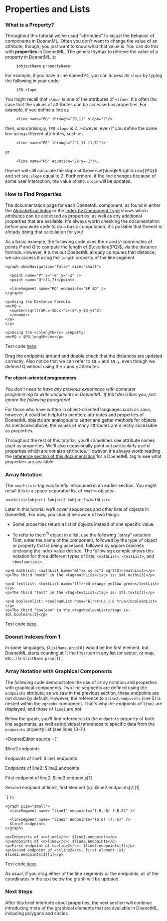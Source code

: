 
# Properties and Lists

### What is a Property?

Throughout this tutorial we've used "attributes" to adjust the behavior of components in DoenetML. Often you don't want to change the value of an attribute, though; you just want to know what that value is. You can do this with **properties** in DoenetML. The general syntax to retrieve the value of a property in DoenetML is:

```doenet
     $objectName.propertyName
```

For example, if you have a line named `PQ`, you can access its `slope` by typing the following in your code:
```doenet
     $PQ.slope
```

You might recall that `slope `is one of the attributes of `<line>`. It's often the case that the values of attributes can be accessed as properties. For example, if you define a line as
```doenet
     <line name="PQ" through="(0,1)" slope="2"/>
```
then, unsurprisingly, `$PQ.slope` is $2$. However, even if you define the same line using different attributes, such as
```doenet
     <line name="PQ" through="(-1,1) (1,3)"/>
```
or
```doenet
     <line name="PQ" equation="2x-y=-1"/>,
```
Doenet will still calculate the slope of $\overset{\longleftrightarrow}{PQ}$ and set `$PQ.slope` equal to $2$. Furthermore, if the line changes because of some user interaction, the value of `$PQ.slope` will be updated.

### How to Find Properties

The documentation page for each DoenetML component, as found in either the [Alphabetical Index](../../reference/doenetML_components/componentIndex.mdx) or the [Index by Component Type](../../reference/doenetML_components/componentTypes.mdx)  shows which attributes can be accessed as properties, as well as any additional properties that are available. It's always worth checking the documentation before you write code to do a basic computation; it's possible that Doenet is already doing that calculation for you!

As a basic example, the following code uses the $x$ and $y$-coordinates of points $P$ and $Q$ to compute the length of $\overline{PQ}$, via the distance formula. However, it turns out DoenetML already computes that distance; we can access it using the `length` property of the line segment.

```doenet
<graph showNavigation="false" size="small">

  <point name="P" x="-8" y="-2" />
  <point name="Q">(4,7)</point>

  <lineSegment name="PQ" endpoints="$P $Q" />        
</graph>

<p>Using the Distance Formula:
<m>PQ = 
  <number>sqrt(($P.x-$Q.x)^2+($P.y-$Q.y)^2)
  </number>
</m>
</p>

<p>Using the <c>length</c> property:
<m>PQ = $PQ.length</m></p> 
```
Test code [here](https://www.doenet.org/portfolioeditor/_J1J2N530LyIvVWx64xB8V/_AgzWwqGV6Yy9DfqMyGlFm).

Drag the endpoints around and double check that the distances are updated correctly. Also notice that we can refer to `$Q.x` and `$Q.y`, even though we defined Q without using the `x` and `y` attributes.

#### For object-oriented programmers
*You don't need to have any previous experience with computer programming to write documents in DoenetML. If that describes you, just ignore the following paragraph!*

For those who have written in object-oriented languages such as Java, however, it could be helpful to mention: attributes and properties of DoenetML objects are analogous to setter and getter methods for objects. As mentioned above, the values of many attributes are directly accessible as properties.

Throughout the rest of this tutorial, you'll sometimes see attribute names used as properties. We'll also occasionally point out particularly useful properties which are *not* also attributes. However, it's always worth reading the [reference section of this documentation](../../reference/doenetML_components/componentTypes.mdx) for a DoenetML tag to see what properties are available.

### Array Notation
The `<mathList>` tag was briefly introduced in an earlier section. You might recall this is a space-separated list of `<math>` objects:
```doenet
<mathList>$object1 $object2 $object3</mathList>
```

Later in this tutorial we'll cover sequences and other lists of objects in DoenetML. For now, you should be aware of two things:

* Some properties return a list of objects instead of one specific value.

* To refer to the $n^{th}$ object in a list, use the following "array" notation: First, enter the name of the component, followed by the type of object or property that is being accessed, followed by square brackets enclosing the index value desired. The following example shows this notation for three different types of lists; `<mathList>`, `<textList>`, and `<booleanList>`.

```doenet {2,5,8} 
<p>A mathlist: <mathList name="ml">x xy pi^2 sqrt(2)</mathList></p>
<p>The third "math" in the <tag>mathList</tag> is: $ml.maths[3]</p>

<p>A textlist: <textList name="tl">red orange yellow green</textList></p>
<p>The third "text" in the <tag>textList</tag> is: $tl.texts[3]</p>

<p>A booleanlist: <booleanList name="bl">true 1 0 true</booleanList></p>
<p>The third "boolean" in the <tag>booleanList</tag> is: $bl.booleans[3]</p>
```
Test code [here](https://www.doenet.org/portfolioeditor/_J1J2N530LyIvVWx64xB8V/_AgzWwqGV6Yy9DfqMyGlFm).

### Doenet Indexes from 1

In some languages, `$listName.prop[0]` would be the first element, but DoenetML starts counting at $1$; the first item in any list (or vector, or map, etc...) is `$listName.prop[1]`.

### Array Notation with Graphical Components

The following code demonstrates the use of array notation and properties with graphical components. Two line segments are defined using the `endpoints` attribute; as we saw in the previous section, these endpoints are not drawn by default. However, the reference to `$line2.endpoints` (line 5) is nested within the `<graph>` component. That's why the endpoints of `line2` are displayed, and those of `line1` are not.

Below the graph, you'll find references to the `endpoints` property of both line segements, as well as individual references to specific data from the `endpoints` property list (see lines 10-11).


<DoenetEditor source ={`
<graph size="small">
  <lineSegment name= "line1" endpoints="(-8,-8) (-8,8)" />
 
  <lineSegment name= "line2" endpoints="(6,6) (7,-5)" />
  $line2.endpoints
</graph>
 
<p>Endpoints of <c>line1</c>: $line1.endpoints</p>
<p>Endpoints of <c>line2</c>: $line2.endpoints</p>
<p>First endpoint of <c>line2</c>: $line2.endpoints[1]</p>
<p>Second endpoint of <c>line2</c>, first element (x): $line2.endpoints[2][1]</p>
`} />

```doenet-editor
<graph size="small">
  <lineSegment name= "line1" endpoints="(-8,-8) (-8,8)" />
 
  <lineSegment name= "line2" endpoints="(6,6) (7,-5)" />
  $line2.endpoints
</graph>
 
<p>Endpoints of <c>line1</c>: $line1.endpoints</p>
<p>Endpoints of <c>line2</c>: $line2.endpoints</p>
<p>First endpoint of <c>line2</c>: $line2.endpoints[1]</p>
<p>Second endpoint of <c>line2</c>, first element (x): $line2.endpoints[2][1]</p>
```


Test code [here](https://www.doenet.org/portfolioeditor/_J1J2N530LyIvVWx64xB8V/_AgzWwqGV6Yy9DfqMyGlFm).

As usual, if you drag either of the line segments or the endpoints, all of the coordinates in the text below the graph will be updated.

### Next Steps
After this brief interlude about properties, the next section will continue introducing more of the graphical elements that are available in DoenetML, including polygons and circles.
